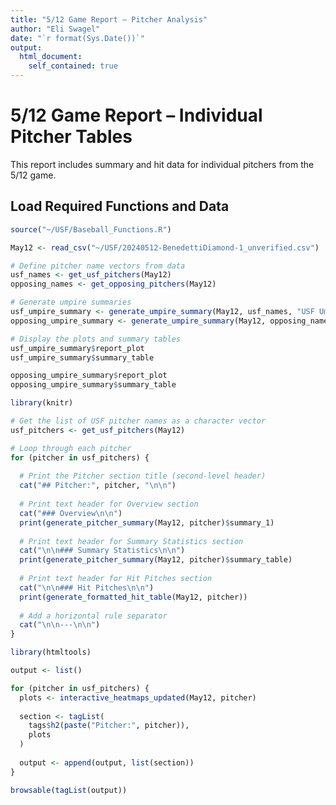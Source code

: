 ```yaml
---
title: "5/12 Game Report – Pitcher Analysis"
author: "Eli Swagel"
date: "`r format(Sys.Date())`"
output: 
  html_document:
    self_contained: true
---
```


# 5/12 Game Report – Individual Pitcher Tables

This report includes summary and hit data for individual pitchers from the 5/12 game.

## Load Required Functions and Data

```r
source("~/USF/Baseball_Functions.R")

May12 <- read_csv("~/USF/20240512-BenedettiDiamond-1_unverified.csv")

# Define pitcher name vectors from data
usf_names <- get_usf_pitchers(May12)
opposing_names <- get_opposing_pitchers(May12)

# Generate umpire summaries
usf_umpire_summary <- generate_umpire_summary(May12, usf_names, "USF Umpire Report")
opposing_umpire_summary <- generate_umpire_summary(May12, opposing_names, "Opponent Umpire Report")

# Display the plots and summary tables
usf_umpire_summary$report_plot
usf_umpire_summary$summary_table

opposing_umpire_summary$report_plot
opposing_umpire_summary$summary_table

```



```r
library(knitr)

# Get the list of USF pitcher names as a character vector
usf_pitchers <- get_usf_pitchers(May12)

# Loop through each pitcher
for (pitcher in usf_pitchers) {
  
  # Print the Pitcher section title (second-level header)
  cat("## Pitcher:", pitcher, "\n\n")
  
  # Print text header for Overview section
  cat("### Overview\n\n")
  print(generate_pitcher_summary(May12, pitcher)$summary_1)
  
  # Print text header for Summary Statistics section
  cat("\n\n### Summary Statistics\n\n")
  print(generate_pitcher_summary(May12, pitcher)$summary_table)
  
  # Print text header for Hit Pitches section
  cat("\n\n### Hit Pitches\n\n")
  print(generate_formatted_hit_table(May12, pitcher))
  
  # Add a horizontal rule separator
  cat("\n\n---\n\n")
}
```


```r
library(htmltools)

output <- list()

for (pitcher in usf_pitchers) {
  plots <- interactive_heatmaps_updated(May12, pitcher)
  
  section <- tagList(
    tags$h2(paste("Pitcher:", pitcher)),
    plots
  )
  
  output <- append(output, list(section))
}

browsable(tagList(output))
```
